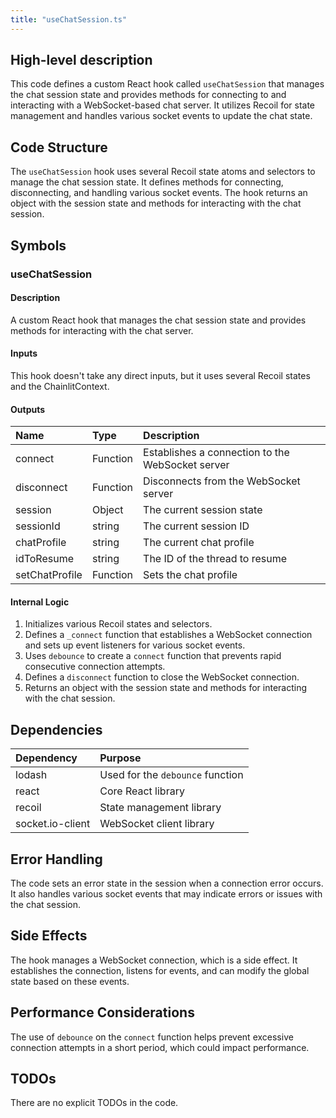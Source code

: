 ```yaml
---
title: "useChatSession.ts"
---
```


## High-level description
This code defines a custom React hook called `useChatSession` that manages the chat session state and provides methods for connecting to and interacting with a WebSocket-based chat server. It utilizes Recoil for state management and handles various socket events to update the chat state.

## Code Structure
The `useChatSession` hook uses several Recoil state atoms and selectors to manage the chat session state. It defines methods for connecting, disconnecting, and handling various socket events. The hook returns an object with the session state and methods for interacting with the chat session.

## Symbols

### useChatSession
#### Description
A custom React hook that manages the chat session state and provides methods for interacting with the chat server.

#### Inputs
This hook doesn't take any direct inputs, but it uses several Recoil states and the ChainlitContext.

#### Outputs
| Name | Type | Description |
|:-----|:-----|:------------|
| connect | Function | Establishes a connection to the WebSocket server |
| disconnect | Function | Disconnects from the WebSocket server |
| session | Object | The current session state |
| sessionId | string | The current session ID |
| chatProfile | string | The current chat profile |
| idToResume | string | The ID of the thread to resume |
| setChatProfile | Function | Sets the chat profile |

#### Internal Logic
1. Initializes various Recoil states and selectors.
2. Defines a `_connect` function that establishes a WebSocket connection and sets up event listeners for various socket events.
3. Uses `debounce` to create a `connect` function that prevents rapid consecutive connection attempts.
4. Defines a `disconnect` function to close the WebSocket connection.
5. Returns an object with the session state and methods for interacting with the chat session.

## Dependencies
| Dependency | Purpose |
|:-----------|:--------|
| lodash | Used for the `debounce` function |
| react | Core React library |
| recoil | State management library |
| socket.io-client | WebSocket client library |

## Error Handling
The code sets an error state in the session when a connection error occurs. It also handles various socket events that may indicate errors or issues with the chat session.

## Side Effects
The hook manages a WebSocket connection, which is a side effect. It establishes the connection, listens for events, and can modify the global state based on these events.

## Performance Considerations
The use of `debounce` on the `connect` function helps prevent excessive connection attempts in a short period, which could impact performance.

## TODOs
There are no explicit TODOs in the code.
